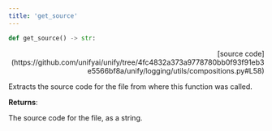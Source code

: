 ```yaml
---
title: 'get_source'
---
```


```python
def get_source() -> str:
```

<p align="right">[source code](https://github.com/unifyai/unify/tree/4fc4832a373a9778780bb0f93f91eb3e5566bf8a/unify/logging/utils/compositions.py#L58)</p>

Extracts the source code for the file from where this function was called.

**Returns**:

The source code for the file, as a string.